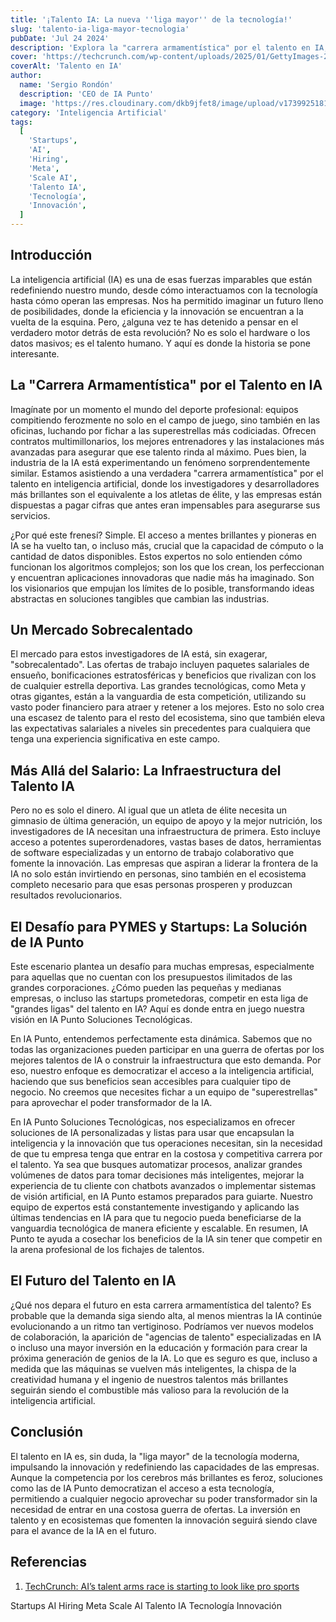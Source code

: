 ```yaml
---
title: '¡Talento IA: La nueva ''liga mayor'' de la tecnología!'
slug: 'talento-ia-liga-mayor-tecnologia'
pubDate: 'Jul 24 2024'
description: 'Explora la "carrera armamentística" por el talento en IA, donde investigadores y desarrolladores son las "superestrellas" más buscadas. Descubre por qué las empresas invierten millones y cómo IA Punto democratiza el acceso a la IA sin la necesidad de competir por talentos de élite.'
cover: 'https://techcrunch.com/wp-content/uploads/2025/01/GettyImages-2173579488.jpg'
coverAlt: 'Talento en IA'
author:
  name: 'Sergio Rondón'
  description: 'CEO de IA Punto'
  image: 'https://res.cloudinary.com/dkb9jfet8/image/upload/v1739925181/sergio_gdcaeh.png'
category: 'Inteligencia Artificial'
tags:
  [
    'Startups',
    'AI',
    'Hiring',
    'Meta',
    'Scale AI',
    'Talento IA',
    'Tecnología',
    'Innovación',
  ]
---
```


<h2 id="introduccion">Introducción</h2>

La inteligencia artificial (IA) es una de esas fuerzas imparables que están redefiniendo nuestro mundo, desde cómo interactuamos con la tecnología hasta cómo operan las empresas. Nos ha permitido imaginar un futuro lleno de posibilidades, donde la eficiencia y la innovación se encuentran a la vuelta de la esquina. Pero, ¿alguna vez te has detenido a pensar en el verdadero motor detrás de esta revolución? No es solo el hardware o los datos masivos; es el talento humano. Y aquí es donde la historia se pone interesante.

<h2 id="la-carrera-armamentistica-por-el-talento-en-ia">La "Carrera Armamentística" por el Talento en IA</h2>

Imagínate por un momento el mundo del deporte profesional: equipos compitiendo ferozmente no solo en el campo de juego, sino también en las oficinas, luchando por fichar a las superestrellas más codiciadas. Ofrecen contratos multimillonarios, los mejores entrenadores y las instalaciones más avanzadas para asegurar que ese talento rinda al máximo. Pues bien, la industria de la IA está experimentando un fenómeno sorprendentemente similar. Estamos asistiendo a una verdadera "carrera armamentística" por el talento en inteligencia artificial, donde los investigadores y desarrolladores más brillantes son el equivalente a los atletas de élite, y las empresas están dispuestas a pagar cifras que antes eran impensables para asegurarse sus servicios.

¿Por qué este frenesí? Simple. El acceso a mentes brillantes y pioneras en IA se ha vuelto tan, o incluso más, crucial que la capacidad de cómputo o la cantidad de datos disponibles. Estos expertos no solo entienden cómo funcionan los algoritmos complejos; son los que los crean, los perfeccionan y encuentran aplicaciones innovadoras que nadie más ha imaginado. Son los visionarios que empujan los límites de lo posible, transformando ideas abstractas en soluciones tangibles que cambian las industrias.

<h2 id="un-mercado-sobrecalentado">Un Mercado Sobrecalentado</h2>

El mercado para estos investigadores de IA está, sin exagerar, "sobrecalentado". Las ofertas de trabajo incluyen paquetes salariales de ensueño, bonificaciones estratosféricas y beneficios que rivalizan con los de cualquier estrella deportiva. Las grandes tecnológicas, como Meta y otras gigantes, están a la vanguardia de esta competición, utilizando su vasto poder financiero para atraer y retener a los mejores. Esto no solo crea una escasez de talento para el resto del ecosistema, sino que también eleva las expectativas salariales a niveles sin precedentes para cualquiera que tenga una experiencia significativa en este campo.

<h2 id="mas-alla-del-salario-la-infraestructura-del-talento-ia">Más Allá del Salario: La Infraestructura del Talento IA</h2>

Pero no es solo el dinero. Al igual que un atleta de élite necesita un gimnasio de última generación, un equipo de apoyo y la mejor nutrición, los investigadores de IA necesitan una infraestructura de primera. Esto incluye acceso a potentes superordenadores, vastas bases de datos, herramientas de software especializadas y un entorno de trabajo colaborativo que fomente la innovación. Las empresas que aspiran a liderar la frontera de la IA no solo están invirtiendo en personas, sino también en el ecosistema completo necesario para que esas personas prosperen y produzcan resultados revolucionarios.

<h2 id="el-desafio-para-pymes-y-startups-la-solucion-de-ia-punto">El Desafío para PYMES y Startups: La Solución de IA Punto</h2>

Este escenario plantea un desafío para muchas empresas, especialmente para aquellas que no cuentan con los presupuestos ilimitados de las grandes corporaciones. ¿Cómo pueden las pequeñas y medianas empresas, o incluso las startups prometedoras, competir en esta liga de "grandes ligas" del talento en IA? Aquí es donde entra en juego nuestra visión en IA Punto Soluciones Tecnológicas.

En IA Punto, entendemos perfectamente esta dinámica. Sabemos que no todas las organizaciones pueden participar en una guerra de ofertas por los mejores talentos de IA o construir la infraestructura que esto demanda. Por eso, nuestro enfoque es democratizar el acceso a la inteligencia artificial, haciendo que sus beneficios sean accesibles para cualquier tipo de negocio. No creemos que necesites fichar a un equipo de "superestrellas" para aprovechar el poder transformador de la IA.

En IA Punto Soluciones Tecnológicas, nos especializamos en ofrecer soluciones de IA personalizadas y listas para usar que encapsulan la inteligencia y la innovación que tus operaciones necesitan, sin la necesidad de que tu empresa tenga que entrar en la costosa y competitiva carrera por el talento. Ya sea que busques automatizar procesos, analizar grandes volúmenes de datos para tomar decisiones más inteligentes, mejorar la experiencia de tu cliente con chatbots avanzados o implementar sistemas de visión artificial, en IA Punto estamos preparados para guiarte. Nuestro equipo de expertos está constantemente investigando y aplicando las últimas tendencias en IA para que tu negocio pueda beneficiarse de la vanguardia tecnológica de manera eficiente y escalable. En resumen, IA Punto te ayuda a cosechar los beneficios de la IA sin tener que competir en la arena profesional de los fichajes de talentos.

<h2 id="el-futuro-del-talento-en-ia">El Futuro del Talento en IA</h2>

¿Qué nos depara el futuro en esta carrera armamentística del talento? Es probable que la demanda siga siendo alta, al menos mientras la IA continúe evolucionando a un ritmo tan vertiginoso. Podríamos ver nuevos modelos de colaboración, la aparición de "agencias de talento" especializadas en IA o incluso una mayor inversión en la educación y formación para crear la próxima generación de genios de la IA. Lo que es seguro es que, incluso a medida que las máquinas se vuelven más inteligentes, la chispa de la creatividad humana y el ingenio de nuestros talentos más brillantes seguirán siendo el combustible más valioso para la revolución de la inteligencia artificial.

<h2 id="conclusion">Conclusión</h2>

El talento en IA es, sin duda, la "liga mayor" de la tecnología moderna, impulsando la innovación y redefiniendo las capacidades de las empresas. Aunque la competencia por los cerebros más brillantes es feroz, soluciones como las de IA Punto democratizan el acceso a esta tecnología, permitiendo a cualquier negocio aprovechar su poder transformador sin la necesidad de entrar en una costosa guerra de ofertas. La inversión en talento y en ecosistemas que fomenten la innovación seguirá siendo clave para el avance de la IA en el futuro.

<h2 id="referencias">Referencias</h2>

1.  <a href="https://techcrunch.com/podcast/ais-talent-arms-race-is-starting-to-look-like-pro-sports/" target="_blank" rel="noopener noreferrer">TechCrunch: AI’s talent arms race is starting to look like pro sports</a>

<div class="flex flex-wrap gap-2 mt-8">
  <span class="inline-block px-3 py-1 bg-primary-100 text-primary-700 text-xs font-semibold rounded-full shadow-sm">Startups</span>
  <span class="inline-block px-3 py-1 bg-primary-100 text-primary-700 text-xs font-semibold rounded-full shadow-sm">AI</span>
  <span class="inline-block px-3 py-1 bg-primary-100 text-primary-700 text-xs font-semibold rounded-full shadow-sm">Hiring</span>
  <span class="inline-block px-3 py-1 bg-primary-100 text-primary-700 text-xs font-semibold rounded-full shadow-sm">Meta</span>
  <span class="inline-block px-3 py-1 bg-primary-100 text-primary-700 text-xs font-semibold rounded-full shadow-sm">Scale AI</span>
  <span class="inline-block px-3 py-1 bg-primary-100 text-primary-700 text-xs font-semibold rounded-full shadow-sm">Talento IA</span>
  <span class="inline-block px-3 py-1 bg-primary-100 text-primary-700 text-xs font-semibold rounded-full shadow-sm">Tecnología</span>
  <span class="inline-block px-3 py-1 bg-primary-100 text-primary-700 text-xs font-semibold rounded-full shadow-sm">Innovación</span>
</div>
